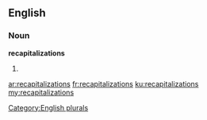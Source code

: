 ==English==

===Noun===
'''recapitalizations'''

# {{plural of|[[recapitalization]]}}

[[Category:English plurals]]

[[ar:recapitalizations]]
[[fr:recapitalizations]]
[[ku:recapitalizations]]
[[my:recapitalizations]]